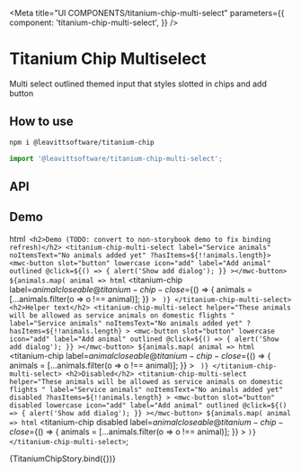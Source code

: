 
<Meta
  title="UI COMPONENTS/titanium-chip-multi-select"
  parameters={{
    component: 'titanium-chip-multi-select',
  }}
/>

# Titanium Chip Multiselect

Multi select outlined themed input that styles slotted in chips and add button

## How to use

```bash
npm i @leavittsoftware/titanium-chip
```

```js
import '@leavittsoftware/titanium-chip-multi-select';
```

## API

<ArgsTable story={PRIMARY_STORY} />

## Demo

  html`
    <h2>Demo (TODO: convert to non-storybook demo to fix binding refresh)</h2>
    <titanium-chip-multi-select label="Service animals" noItemsText="No animals added yet" ?hasItems=${!!animals.length}>
      <mwc-button
        slot="button"
        lowercase
        icon="add"
        label="Add animal"
        outlined
        @click=${() => {
          alert('Show add dialog');
        }}
      ></mwc-button>
      ${animals.map(
        animal => html`
          <titanium-chip
            label=${animal}
            closeable
            @titanium-chip-close=${() => {
              animals = [...animals.filter(o => o !== animal)];
            }}
          ></titanium-chip>
        `
      )}
    </titanium-chip-multi-select>
    <h2>Helper text</h2>
    <titanium-chip-multi-select
      helper="These animals will be allowed as service animals on domestic flights "
      label="Service animals"
      noItemsText="No animals added yet"
      ?hasItems=${!!animals.length}
    >
      <mwc-button
        slot="button"
        lowercase
        icon="add"
        label="Add animal"
        outlined
        @click=${() => {
          alert('Show add dialog');
        }}
      ></mwc-button>
      ${animals.map(
        animal => html`
          <titanium-chip
            label=${animal}
            closeable
            @titanium-chip-close=${() => {
              animals = [...animals.filter(o => o !== animal)];
            }}
          ></titanium-chip>
        `
      )}
    </titanium-chip-multi-select>
    <h2>Disabled</h2>
    <titanium-chip-multi-select
      helper="These animals will be allowed as service animals on domestic flights "
      label="Service animals"
      noItemsText="No animals added yet"
      disabled
      ?hasItems=${!!animals.length}
    >
      <mwc-button
        slot="button"
        disabled
        lowercase
        icon="add"
        label="Add animal"
        outlined
        @click=${() => {
          alert('Show add dialog');
        }}
      ></mwc-button>
      ${animals.map(
        animal => html`
          <titanium-chip
            disabled
            label=${animal}
            closeable
            @titanium-chip-close=${() => {
              animals = [...animals.filter(o => o !== animal)];
            }}
          ></titanium-chip>
        `
      )}
    </titanium-chip-multi-select>
  `;

<Canvas withToolbar>
  <Story name="Docs">{TitaniumChipStory.bind({})}</Story>
</Canvas>
